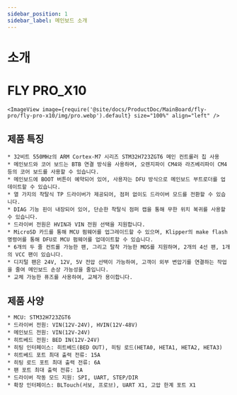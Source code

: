 ```yaml
---
sidebar_position: 1
sidebar_label: 메인보드 소개
---
```




# 소개

# FLY PRO_X10


    <ImageView image={require('@site/docs/ProductDoc/MainBoard/fly-pro/fly-pro-x10/img/pro.webp').default} size="100%" align="left" />

## 제품 특징

    * 32비트 550MHz의 ARM Cortex-M7 시리즈 STM32H723ZGT6 메인 컨트롤러 칩 사용
    * 메인보드와 코어 보드는 BTB 연결 방식을 사용하며, 오렌지파이 CM4와 라즈베리파이 CM4 등의 코어 보드를 사용할 수 있습니다.
    * 메인보드에 BOOT 버튼이 예약되어 있어, 사용자는 DFU 방식으로 메인보드 부트로더를 업데이트할 수 있습니다.
    * 열 가지의 착탈식 TP 드라이버가 제공되어, 점퍼 없이도 드라이버 모드를 전환할 수 있습니다.
    * DIAG 기능 핀이 내장되어 있어, 단순한 착탈식 점퍼 캡을 통해 무한 위치 복귀를 사용할 수 있습니다.
    * 드라이버 전원은 HVIN과 VIN 전원 선택을 지원합니다.
    * MicroSD 카드를 통해 MCU 펌웨어를 업그레이드할 수 있으며, Klipper의 make flash 명령어를 통해 DFU로 MCU 펌웨어를 업데이트할 수 있습니다.
    * 6개의 두 줄 컨트롤 가능한 팬, 그리고 탈착 가능한 MOS를 지원하며, 2개의 4선 팬, 1개의 VCC 팬이 있습니다.
    * 디지털 팬은 24V, 12V, 5V 전압 선택이 가능하여, 고객이 외부 변압기를 연결하는 작업을 줄여 메인보드 손상 가능성을 줄입니다.
    * 교체 가능한 퓨즈를 사용하여, 교체가 용이합니다.

## 제품 사양

    * MCU: STM32H723ZGT6
    * 드라이버 전원: VIN(12V-24V), HVIN(12V-48V)
    * 메인보드 전원: VIN(12V-24V)
    * 히트베드 전원: BED IN(12V-24V)
    * 히팅 인터페이스: 히트베드(BED OUT), 히팅 로드(HETA0, HETA1, HETA2, HETA3)
    * 히트베드 포트 최대 출력 전류: 15A
    * 히팅 로드 포트 최대 출력 전류: 6A
    * 팬 포트 최대 출력 전류: 1A
    * 드라이버 작동 모드 지원: SPI, UART, STEP/DIR
    * 확장 인터페이스: BLTouch(서보, 프로브), UART X1, 고압 한계 포트 X1


